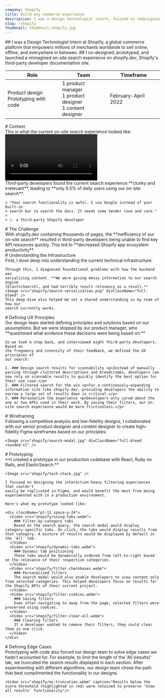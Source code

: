 ```yaml
---
company: Shopify
title: Build any commerce experience
description: I was a design technologist intern, focused on redesigning and prototyping the developer documentation search experience.
slug: /shopify
thumbnail: thumbnail-shopify.jpg
---
```


<Intro>
## I was a Design Technologist Intern at <AutoLink to="https://www.shopify.com/">Shopify</AutoLink>, a global commerce platform that empowers millions of merchants worldwide to sell online, offline, and everywhere in between.
## I co-designed, prototyped, and launched a reimagined on-site search experience on <AutoLink to="https://shopify.dev/">shopify.dev</AutoLink>, Shopify's third-party developer documentation site.

 <table>
    <colgroup>
      <col className="w-1/3" />
      <col className="w-1/3" />
      <col className="w-1/3" />
    </colgroup>
    <thead>
      <tr>
        <th>Role</th>
        <th>Team</th>
        <th>Timeframe</th>
      </tr>
    </thead>
    <tbody>
      <tr>
        <td>
          Product design<br/>
          Prototyping with code
        </td>
        <td>
          1 product manager
          <br />1 product designer
          <br />1 content designer
        </td>
        <td>February-April 2022</td>
      </tr>
    </tbody>

  </table>
</Intro>

<section>
  # Context

  <div className="sub-section">
    This is what the current on-site search experience looked like:
    <div className="wide">
      <Video src="shopify/current-site.webm" />
    </div>
  </div>

  <div className="sub-section pt-6">
    Third-party developers found the current search experience **clunky and
    irrelevant**, leading to **only 0.5% of daily users using our on-site search**.

    > "Your search functionality is awful. I use Google instead of your built-in
    > search bar to search the docs. It needs some tender love and care."
    >
    > \- a third-party Shopify developer
  </div>
</section>

<section>
  # The Challenge

  <div className="sub-section">
    With shopify.dev containing thousands of pages, the **inefficiency of our
    on-site search** resulted in third-party developers being unable to find key API
    resources quickly. This led to **decreased Shopify app ecosystem productivity**.
  </div>
</section>

<section>
  # Understanding the Infrastructure

  <div className="sub-section">
    First, I dove deep into understanding the current technical infrastructure.

    Through this, I diagnosed foundational problems with how the backend was
    serializing content. **We were giving messy information to our search engine
    (ElasticSearch), and had terrible result relevancy as a result.**
    <Image src="shopify/search-serialization.png" divClassName="full-bleed" />
    This deep-dive also helped me set a shared understanding in my team of how our
    search currently works.
  </div>
</section>

<section>
  # Defining UX Principles

  <div className="sub-section">
    Our design team started defining principles and solutions based on our
    assumptions. But we were stopped by our product manager, who **questioned what
    evidence these decisions were being based on.**

    So we took a step back, and interviewed eight third-party developers. Based on
    the frequency and intensity of their feedback, we defined the UX principles of
    our search:

    1. ### Design search results for scannability <p>Instead of manually parsing through cluttered descriptions and breadcrumbs, developers can now rely on scannable results to quickly identify the best option for their use case.</p>
    2. ### Filtered search for the win <p>For a continuously-expanding information site like shopify.dev, providing developers the ability to narrow a large set of results down is critical.</p>
    3. ### Personalize the experience <p>Developers only cared about the one or two APIs used in their work. By saving their filters, our on-site search experience would be more frictionless.</p>
  </div>
</section>

<section>
  # Wireframing

  <div className="sub-section">
    Following a competitive analysis and low-fidelity designs, I collaborated with
    our senior product designer and content designer to create high-fidelity Figma
    wireframes based on our principles:

    <Image src="shopify/search-modal.jpg" divClassName="full-bleed rounded-xl" />
  </div>
</section>

<section>
  # Prototyping

  <div className="sub-section">
    **I created a prototype in our production codebase with React, Ruby on Rails,
    and ElasticSearch.**

    <Image src="shopify/tech-stack.jpg" />

    I focused on designing the interaction-heavy filtering experiences that couldn't
    easily be replicated in Figma, and would benefit the most from being
    experimented with in a production environment.
    
    Here's what my prototype looked like:

    <div className="pt-12 space-y-24">
      <Video src="shopify/using-tabs.webm">
        ### Filter-by-category tabs
        Based on the search query, the search modal would display category-specific tabs. On click, the tabs would display results from that category. A mixture of results would be displayed by default in the 'All' tab.
      </Video>
      <Video src="shopify/dynamic-tabs.webm">
        ### Dynamic tab positioning
        These tabs would be dynamically ordered from left-to-right based on the relevance of their respective categories.    
      </Video>
      <Video src="shopify/filter-checkboxes.webm">
        ### Personalized filters
        The search modal would also enable developers to view content only from selected categories. This helped developers focus on results for the Shopify APIs of their current project.
      </Video>
      <Video src="shopify/filter-cookies.webm">
        ### Saving filters
        Even after navigating to away from the page, selected filters were preserved using cookies.
      </Video>
      <Video src="shopify/filter-clear-all.webm">
        ### Clearing filters
        If a developer wanted to remove their filters, they could clear them in one click.
      </Video>
    </div>
  </div>
</section>

<section>
  # Defining Edge Cases

  <div className="sub-section">
    Prototyping with code also forced our design team to solve edge cases we hadn't
    accounted for. For example, to limit the length of the 'All (results)' tab, we truncated the
    search results displayed in each section. After experimenting with different
    algorithms, our design team chose the path that best complimented the
    functionality in our designs.

    <Video src="shopify/es-truncation.webm" caption="Results below the score threshold (highlighted in red) were retained to preserve 'View all results' functionality"/>
  </div>
</section>